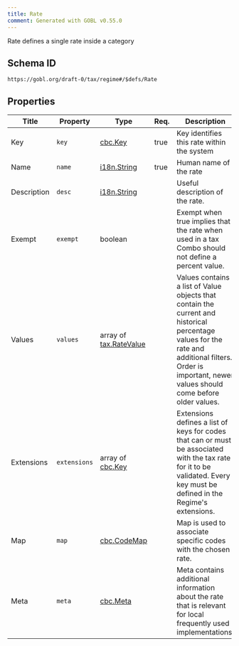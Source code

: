 ```yaml
---
title: Rate
comment: Generated with GOBL v0.55.0
---
```


Rate defines a single rate inside a category

## Schema ID

`https://gobl.org/draft-0/tax/regime#/$defs/Rate`

## Properties

| Title       | Property     | Type                                              | Req. | Description                                                                                                                                                                                              |
|-------------|--------------|---------------------------------------------------|------|----------------------------------------------------------------------------------------------------------------------------------------------------------------------------------------------------------|
| Key         | `key`        | [cbc.Key](/draft-0/cbc/key)                       | true | Key identifies this rate within the system                                                                                                                                                               |
| Name        | `name`       | [i18n.String](/draft-0/i18n/string)               | true | Human name of the rate                                                                                                                                                                                   |
| Description | `desc`       | [i18n.String](/draft-0/i18n/string)               |      | Useful description of the rate.                                                                                                                                                                          |
| Exempt      | `exempt`     | boolean                                           |      | Exempt when true implies that the rate when used in a tax Combo should not define a percent value.                                                                                                       |
| Values      | `values`     | array of [tax.RateValue](/draft-0/tax/rate_value) |      | Values contains a list of Value objects that contain the current and historical percentage values for the rate and additional filters. Order is important, newer values should come before older values. |
| Extensions  | `extensions` | array of [cbc.Key](/draft-0/cbc/key)              |      | Extensions defines a list of keys for codes that can or must be associated with the tax rate for it to be validated. Every key must be defined in the Regime's extensions.                               |
| Map         | `map`        | [cbc.CodeMap](/draft-0/cbc/code_map)              |      | Map is used to associate specific codes with the chosen rate.                                                                                                                                            |
| Meta        | `meta`       | [cbc.Meta](/draft-0/cbc/meta)                     |      | Meta contains additional information about the rate that is relevant for local frequently used implementations.                                                                                          |

